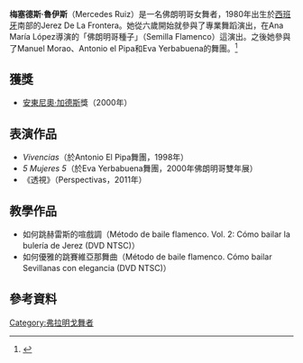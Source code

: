 '''梅塞德斯·魯伊斯'''（Mercedes Ruiz）是一名佛朗明哥女舞者，1980年出生於[[西班牙|西班牙]]南部的Jerez De La Frontera。她從六歲開始就參與了專業舞蹈演出，在Ana María López導演的「佛朗明哥種子」（Semilla Flamenco）這演出。之後她參與了Manuel Morao、Antonio el Pipa和Eva Yerbabuena的舞團。<ref>{{cite web | title = 她的個人介紹網頁 | url = http://www.artemovimiento.es/#/artistas/mercedes_ruiz/ | accessdate = 2011-12-29 | archive-date = 2012-01-04 | archive-url = https://web.archive.org/web/20120104213838/http://www.artemovimiento.es/#/artistas/mercedes_ruiz/ | dead-url = no }}</ref>

== 獲獎 ==
*[[安東尼奧·加德斯|安東尼奧·加德斯]]獎（2000年）

== 表演作品 ==
*''Vivencias''（於Antonio El Pipa舞團，1998年）
*''5 Mujeres 5''（於Eva Yerbabuena舞團，2000年佛朗明哥雙年展）
*《透視》（Perspectivas，2011年）

== 教學作品 ==
*如何跳赫雷斯的喧戲調（Método de baile flamenco. Vol. 2: Cómo bailar la bulería de Jerez (DVD NTSC)）
*如何優雅的跳賽維亞那舞曲（Método de baile flamenco. Cómo bailar Sevillanas con elegancia (DVD NTSC)）

==參考資料==
{{reflist}}

[[Category:弗拉明戈舞者|Category:弗拉明戈舞者]]